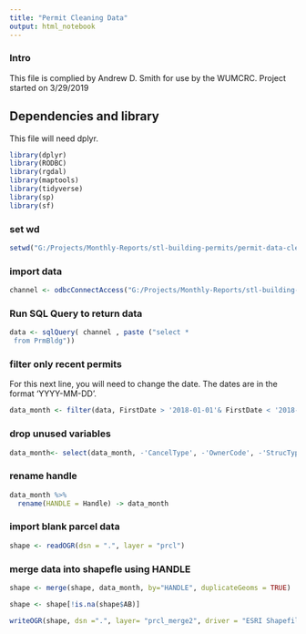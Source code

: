 ```yaml
---
title: "Permit Cleaning Data"
output: html_notebook
---
```

### Intro
This file is complied by Andrew D. Smith for use by the WUMCRC. Project started on 3/29/2019

## Dependencies and library
This file will need dplyr.

```r
library(dplyr)
library(RODBC)
library(rgdal)
library(maptools)
library(tidyverse)
library(sp)
library(sf)
```


### set wd


```r
setwd("G:/Projects/Monthly-Reports/stl-building-permits/permit-data-cleaning")
```

### import data

```r
channel <- odbcConnectAccess("G:/Projects/Monthly-Reports/stl-building-permits/permit-data-cleaning/prmbdo/prmbdo")
```

### Run SQL Query to return data

```r
data <- sqlQuery( channel , paste ("select *
 from PrmBldg"))
```

### filter only recent permits

For this next line, you will need to change the date. The dates are in the format 'YYYY-MM-DD'.


```r
data_month <- filter(data, FirstDate > '2018-01-01'& FirstDate < '2018-02-01')
```

### drop unused variables

```r
data_month<- select(data_month, -'CancelType', -'OwnerCode', -'StrucType1', -'StrucType2', -'StrucType3', -'NewUseGroup1' , -'NewUseGroup2' , -'NewUseGroup3' , -'OldUseGroup1' , -'OldUseGroup2' , -'OldUseGroup3', -'CorrName' , -'CorrCo', -'CorrAddr' , -'CorrCity', -'CorrState', -'CorrZIP', -'OccName' , -'OccCo', -'OccAddr' , -'OccCity', -'OccState', -'OccZIP' , -'ContrNum', -'ContrName' , -'ContrContact', -'ContrAddr' , -'ContrCity', -'ContrState', -'ContrZIP') 
```

### rename handle

```r
data_month %>%
  rename(HANDLE = Handle) -> data_month
```


### import blank parcel data

```r
shape <- readOGR(dsn = ".", layer = "prcl")
```

### merge data into shapefle using HANDLE

```r
shape <- merge(shape, data_month, by="HANDLE", duplicateGeoms = TRUE)
```




```r
shape <- shape[!is.na(shape$AB)]
```



```r
writeOGR(shape, dsn =".", layer= "prcl_merge2", driver = "ESRI Shapefile")
```

















